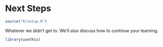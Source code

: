 # Next Steps {#sec-next-steps}

```r
source("R/setup.R")
```

Whatever we didn’t get to. We'll also discuss how to continue your learning.

```r
library(usethis)
```
